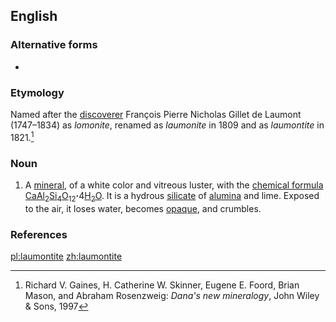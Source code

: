 ==English==

===Alternative forms===
* {{l|en|laumonite}}

===Etymology===
Named after the [[discoverer]] François Pierre Nicholas Gillet de Laumont (1747–1834) as ''lomonite'', renamed as ''laumonite'' in 1809 and as ''laumontite'' in 1821.<ref>Richard V. Gaines, H. Catherine W. Skinner, Eugene E. Foord, Brian Mason, and Abraham Rosenzweig: ''Dana's new mineralogy'', John Wiley & Sons, 1997</ref> {{suffix||ite|lang=en}}

===Noun===
{{en-noun|-|s}}

# {{lb|en|mineralogy}} A [[mineral]], of a white color and vitreous luster, with the [[chemical formula]] [[calcium|Ca]][[aluminium|Al]]<sub>2</sub>[[silicon|Si]]<sub>4</sub>[[oxygen|O]]<sub>12</sub>'''&middot;'''4[[water|H<sub>2</sub>O]]. It is a hydrous [[silicate]] of [[alumina]] and lime. Exposed to the air, it loses water, becomes [[opaque]], and crumbles.

===References===
<references/>

[[pl:laumontite]]
[[zh:laumontite]]